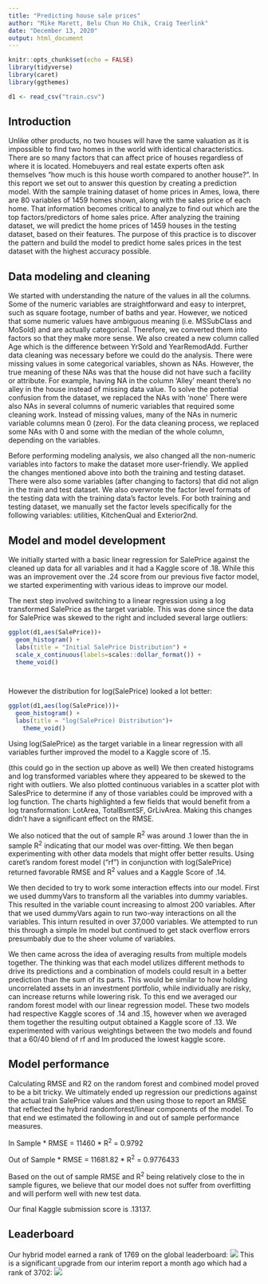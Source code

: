 ---
title: "Predicting house sale prices"
author: "Mike Marett, Belu Chun Ho Chik, Craig Teerlink"
date: "December 13, 2020"
output: html_document
---

```{r setup, include=FALSE}
knitr::opts_chunk$set(echo = FALSE)
library(tidyverse)
library(caret)
library(ggthemes)

d1 <- read_csv("train.csv")
```


## Introduction
Unlike other products, no two houses will have the same valuation as it is impossible to find two homes in the world with identical characteristics. There are so many factors that can affect price of houses regardless of where it is located. Homebuyers and real estate experts often ask themselves "how much is this house worth compared to another house?".  In this report we set out to answer this question by creating a prediction model.   With the sample training dataset of home prices in Ames, Iowa, there are 80 variables of 1459 homes shown, along with the sales price of each home. That information becomes critical to analyze to find out which are the top factors/predictors of home sales price. After analyzing the training dataset, we will predict the home prices of 1459 houses in the testing dataset, based on their features. The purpose of this practice is to discover the pattern and build the model to predict home sales prices in the test dataset with the highest accuracy possible. 

## Data modeling and cleaning

We started with understanding the nature of the values in all the columns. Some of the numeric variables are straightforward and easy to interpret, such as square footage, number of baths and year. However, we noticed that some numeric values have ambiguous meaning  (i.e. MSSubClass and MoSold) and are actually categorical. Therefore, we converted them into factors so that they make more sense. We also created a new column called Age which is the difference between YrSold and YearRemodAdd.
Further data cleaning was necessary before we could do the analysis. There were missing values in some categorical variables, shown as NAs. However, the true meaning of these NAs was that the house did not have such a facility or attribute. For example, having NA in the column ‘Alley’ meant there’s no alley in the house instead of missing data value. To solve the potential confusion from the dataset, we replaced the NAs with ‘none’ 
There were also NAs in several columns of numeric variables that required some cleaning work. Instead of missing values, many of the NAs in numeric variable columns mean 0 (zero). For the data cleaning process, we replaced some NAs with 0 and some with the median of the whole column, depending on the variables. 

Before performing modeling analysis, we also changed all the non-numeric variables into factors to make the dataset more user-friendly. We applied the changes mentioned above into both the training and testing dataset.
There were also some variables (after changing to factors) that did not align in the train and test dataset. We also overwrote the factor level formats of the testing data with the training data’s factor levels. For both training and testing dataset, we manually set the factor levels specifically for the following variables: utilities, KitchenQual and Exterior2nd. 

## Model and model development
We initially started with a basic linear regression for SalePrice against the cleaned up data for all variables and it had a Kaggle score  of .18. While this was an improvement over the .24 score from our previous five factor model, we started experimenting with various ideas to improve our model.  

The next step involved switching to a linear regression using a log transformed SalePrice as the target variable.  This was done since the data for SalePrice was skewed to the right and included several large outliers:
```{r}
ggplot(d1,aes(SalePrice))+
  geom_histogram() +
  labs(title = "Initial SalePrice Distribution") +
  scale_x_continuous(labels=scales::dollar_format()) +
  theme_void()




```
However the distribution for log(SalePrice) looked a lot better:
```{r}
ggplot(d1,aes(log(SalePrice)))+
  geom_histogram() +
  labs(title = "log(SalePrice) Distribution")+
    theme_void()


```
Using log(SalePrice) as the target variable in a linear regression with all variables further improved the model to a Kaggle score of .15.   

(this could go in the section up above as well) We then created histograms and log transformed variables where they appeared to be skewed to the right with outliers.  We also plotted continuous variables in a scatter plot with SalesPrice to determine if any of those variables could be improved with a log function.  The charts highlighted a few fields that would benefit from a log transformation: LotArea, TotalBsmtSF, GrLivArea.  Making this changes didn't have a significant effect on the RMSE.  

We also noticed that the out of sample R^2^ was around .1 lower than the in sample R^2^ indicating that our model was over-fitting.  We then began experimenting with other data models that might offer better results.  Using caret's random forest model ("rf") in conjunction with log(SalePrice) returned favorable RMSE and R^2^ values and a Kaggle Score of .14. 

We then decided to try to work some interaction effects into our model.  First we used dummyVars to transform all the variables into dummy variables. This resulted in the variable count increasing to almost 200 variables.  After that we used dummyVars again to run two-way interactions on all the variables.  This inturn resulted in over 37,000 variables.  We attempted to run this through a simple lm model but continued to get stack overflow errors presumbably due to the sheer volume of variables.  


We then came across the idea of averaging results from multiple models together.  The thinking was that each model utilizes different methods to drive its predictions and a combination of models could result in a better prediction than the sum of its parts.  This would be similar to how holding uncorrelated assets in an investment portfolio, while individually are risky, can increase returns while lowering risk.  To this end we averaged our random forest model with our linear regression model.  These two models had respective Kaggle scores of .14 and .15, however when we averaged them together the resulting output obtained a Kaggle score of .13.  We experimented with various weightings between the two models and found that a 60/40 blend of rf and lm produced the lowest kaggle score.  

## Model performance
Calculating RMSE and R2 on the random forest and combined model proved to be a bit tricky.  We ultimately ended up regression our predictions against the actual train SalePrice values and then using those to report an RMSE that reflected the hybrid randomforest/linear components of the model.  To that end we estimated the following in and out of sample performance measures.

In Sample
* RMSE = 11460
* R^2^ = 0.9792

Out of Sample
* RMSE = 11681.82
* R^2^ = 0.9776433

Based on the out of sample RMSE and R^2^ being relatively close to the in sample figures, we believe that our model does not suffer from overfitting and will perform well with new test data.

Our final Kaggle submission score is .13137.


## Leaderboard
Our hybrid model earned a rank of 1769 on the global leaderboard:
![](images/final_kaggle_rank.png)
This is a significant upgrade from our interim report a month ago which had a rank of 3702:
![](images/interim_kaggle_rank.png)


